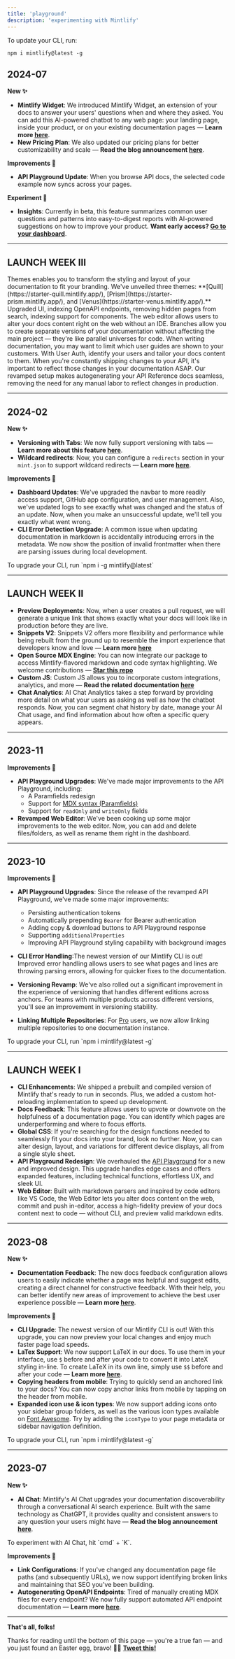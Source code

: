 ```yaml
---
title: 'playground'
description: 'experimenting with Mintlify'
---
```


To update your CLI, run:
```
npm i mintlify@latest -g
```

## 2024-07

**New ✨**

- **Mintlify Widget**: We introduced Mintlify Widget, an extension of your docs to answer your users' questions when and where they asked. You can add this AI-powered chatbot to any web page: your landing page, inside your product, or on your existing documentation pages — **Learn more [here](https://mintlify.com/docs/integrations/widget/chat#installation)**.
- **New Pricing Plan**: We also updated our pricing plans for better customizability and scale — **Read the blog announcement [here](https://mintlify.com/blog/pro-plan)**.

**Improvements 💎**

- **API Playground Update**: When you browse API docs, the selected code example now syncs across your pages.

**Experiment 🧰**

- **Insights**: Currently in beta, this feature summarizes common user questions and patterns into easy-to-digest reports with AI-powered suggestions on how to improve your product. **Want early access? [Go to your dashboard](https://dashboard.mintlify.com/insights)**.

---

## LAUNCH WEEK III

<AccordionGroup>
  <Accordion title="Themes">
    Themes enables you to transform the styling and layout of your documentation to fit your branding. We've unveiled three themes: **[Quill](https://starter-quill.mintlify.app/), [Prism](https://starter-prism.mintlify.app/), and [Venus](https://starter-venus.mintlify.app/).**
  </Accordion>
  <Accordion title="Search V2">
    Upgraded UI, indexing OpenAPI endpoints, removing hidden pages from search, indexing support for components.
  </Accordion>
  <Accordion title="Web Editor Branching">
    The web editor allows users to alter your docs content right on the web without an IDE. Branches allow you to create separate versions of your documentation without affecting the main project — they're like parallel universes for code.
  </Accordion>
  <Accordion title="User Auth">
    When writing documentation, you may want to limit which user guides are shown to your customers. With User Auth, identify your users and tailor your docs content to them.
  </Accordion>
  <Accordion title="OpenAPI Automations">
    When you're constantly shipping changes to your API, it's important to reflect those changes in your documentation ASAP. Our revamped setup makes autogenerating your API Reference docs seamless, removing the need for any manual labor to reflect changes in production.
  </Accordion>
</AccordionGroup>

---

## 2024-02

**New ✨**

- **Versioning with Tabs**: We now fully support versioning with tabs — **Learn more about this feature [here](https://mintlify.com/docs/settings/versioning#tabs)**.
- **Wildcard redirects**: Now, you can configure a `redirects` section in your `mint.json` to support wildcard redirects — **Learn more [here](https://mintlify.com/docs/settings/broken-links#redirects)**.

**Improvements 💎**

- **Dashboard Updates**: We've upgraded the navbar to more readily access support, GitHub app configuration, and user management. Also, we've updated logs to see exactly what was changed and the status of an update. Now, when you make an unsuccessful update, we'll tell you exactly what went wrong.
- **CLI Error Detection Upgrade**: A common issue when updating documentation in markdown is accidentally introducing errors in the metadata. We now show the position of invalid frontmatter when there are parsing issues during local development.

<Tip>
  To upgrade your CLI, run `npm i -g mintlify@latest`
</Tip>

---

## LAUNCH WEEK II

- **Preview Deployments**: Now, when a user creates a pull request, we will generate a unique link that shows exactly what your docs will look like in production before they are live.
- **Snippets V2**: Snippets V2 offers more flexibility and performance while being rebuilt from the ground up to resemble the import experience that developers know and love — **Learn more [here](https://mintlify.com/docs/content/reusable-snippets)**
- **Open Source MDX Engine**: You can now integrate our package to access Mintlify-flavored markdown and code syntax highlighting. We welcome contributions — **[Star this repo](https://github.com/mintlify/mdx)**
- **Custom JS**: Custom JS allows you to incorporate custom integrations, analytics, and more — **Read the related documentation [here](https://mintlify.com/docs/integrations/custom/js)**
- **Chat Analytics**: AI Chat Analytics takes a step forward by providing more detail on what your users as asking as well as how the chatbot responds. Now, you can segment chat history by date, manage your AI Chat usage, and find information about how often a specific query appears.

---

## 2023-11

**Improvements 💎**

- **API Playground Upgrades**: We've made major improvements to the API Playground, including:
  - A Paramfields redesign
  - Support for [MDX syntax (Paramfields)](https://mintlify.com/docs/api-playground/components/api/param)
  - Support for `readOnly` and `writeOnly` fields
- **Revamped Web Editor**: We've been cooking up some major improvements to the web editor. Now, you can add and delete files/folders, as well as rename them right in the dashboard.

---

## 2023-10

**Improvements 💎**

- **API Playground Upgrades**: Since the release of the revamped API Playground, we've made some major improvements: 
    - Persisting authentication tokens
    - Automatically prepending `Bearer` for Bearer authentication
    - Adding copy & download buttons to API Playground response
    - Supporting `additionalProperties`
    - Improving API Playground styling capability with background images

- **CLI Error Handling**:The newest version of our Mintlify CLI is out! Improved error handling allows users to see what pages and lines are throwing parsing errors, allowing for quicker fixes to the documentation.
- **Versioning Revamp**: We've also rolled out a significant improvement in the experience of versioning that handles different editions across anchors. For teams with multiple products across different versions, you'll see an improvement in versioning stability.
- **Linking Multiple Repositories**: For [Pro](https://mintlify.com/pricing) users, we now allow linking multiple repositories to one documentation instance.

<Tip>
  To upgrade your CLI, run `npm i mintlify@latest -g`
</Tip>

---

## LAUNCH WEEK I

- **CLI Enhancements**: We shipped a prebuilt and compiled version of Mintlify that's ready to run in seconds. Plus, we added a custom hot-reloading implementation to speed up development.
- **Docs Feedback**: This feature allows users to upvote or downvote on the helpfulness of a documentation page. You can identify which pages are underperforming and where to focus efforts.
- **Global CSS**: If you're searching for the design functions needed to seamlessly fit your docs into your brand, look no further. Now, you can alter design, layout, and variations for different device displays, all from a single style sheet.
- **API Playground Redesign**: We overhauled the [API Playground](https://mintlify.com/docs/api-playground/overview) for a new and improved design. This upgrade handles edge cases and offers expanded features, including technical functions, effortless UX, and sleek UI.
- **Web Editor**: Built with markdown parsers and inspired by code editors like VS Code, the Web Editor lets you alter docs content on the web, commit and push in-editor, access a high-fidelity preview of your docs content next to code — without CLI, and preview valid markdown edits.

---

## 2023-08

**New ✨**

- **Documentation Feedback**: The new docs feedback configuration allows users to easily indicate whether a page was helpful and suggest edits, creating a direct channel for constructive feedback. With their help, you can better identify new areas of improvement to achieve the best user experience possible — **Learn more [here](https://mintlify.com/docs/settings/global#structure)**.

**Improvements 💎**

- **CLI Upgrade**: The newest version of our Mintlify CLI is out! With this upgrade, you can now preview your local changes and enjoy much faster page load speeds.
- **LaTex Support**: We now support LaTeX in our docs. To use them in your interface, use `$` before and after your code to convert it into LateX styling in-line. To create LaTeX in its own line, simply use `$$` before and after your code — **Learn more [here](https://mintlify.com/docs/content/text#latex)**.
- **Copying headers from mobile**: Trying to quickly send an anchored link to your docs? You can now copy anchor links from mobile by tapping on the header from mobile.
- **Expanded icon use & icon types**: We now support adding icons onto your sidebar group folders, as well as the various icon types available on [Font Awesome](https://fontawesome.com/icons). Try by adding the `iconType` to your page metadata or sidebar navigation definition.

<Tip>
  To upgrade your CLI, run `npm i mintlify@latest -g`
</Tip>

---

## 2023-07

**New ✨**

- **AI Chat**: Mintlify's AI Chat upgrades your documentation discoverability through a conversational AI search experience. Built with the same technology as ChatGPT, it provides quality and consistent answers to any question your users might have — **Read the blog announcement [here](https://mintlify.com/blog/chat)**.

<Tip>
  To experiment with AI Chat, hit `cmd` + `K`.
</Tip>

**Improvements 💎**

- **Link Configurations**: If you've changed any documentation page file paths (and subsequently URLs), we now support identifying broken links and maintaining that SEO you've been building.
- **Autogenerating OpenAPI Endpoints**: Tired of manually creating MDX files for every endpoint? We now fully support automated API endpoint documentation — **Learn more [here](https://mintlify.com/docs/api-playground/openapi-generation)**.

---

**That's all, folks!**

Thanks for reading until the bottom of this page — you're a true fan — and you just found an Easter egg, bravo! 🎉🎉 **[Tweet this!](https://x.com/intent/post?text=%40mintlify+the+smartest+coders+read+the+docs+first)**